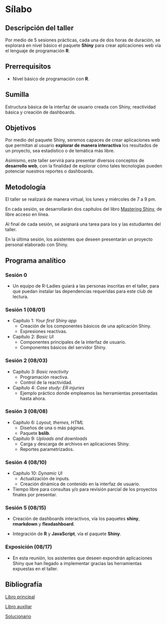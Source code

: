 # Sílabo {.unnumbered}

## Descripción del taller

Por medio de 5 sesiones prácticas, cada una de dos horas de duración,
se explorará en nivel básico el paquete **Shiny** para crear
aplicaciones web vía el lenguaje de programación **R**.

## Prerrequisitos

- Nivel básico de programación con **R**.

## Sumilla

Estructura básica de la interfaz de usuario creada con Shiny, reactividad básica y creación de dashboards.

## Objetivos

Por medio del paquete Shiny, seremos capaces de crear aplicaciones web que permitan al usuario **explorar de manera interactiva** los resultados de un proyecto,
sea estadístico o de temática más libre.

Asimismo, este taller servirá para presentar diversos conceptos de **desarrollo web**, con la finalidad de explorar cómo tales tecnologías pueden potenciar nuestros reportes o dashboards.

## Metodología

El taller se realizará de manera virtual, los lunes y miércoles de 7 a 9 pm.

En cada sesión, se desarrollarán dos capítulos del libro
[Mastering Shiny](https://mastering-shiny.org/), de libre acceso en línea.

Al final de cada sesión, se asignará una tarea para los y las estudiantes del taller.

En la última sesión, los asistentes que deseen presentarán un proyecto personal
elaborado con Shiny.

## Programa analítico

### Sesión 0

- Un equipo de R-Ladies guiará a las personas inscritas en el taller, 
para que puedan instalar las dependencias requeridas para este club de lectura.

### Sesión 1 (08/01)

- Capítulo 1: _Your first Shiny app_
    - Creación de los componentes básicos
    de una aplicación Shiny.
    - Expresiones reactivas.

- Capítulo 2: _Basic UI_
    - Componentes principales de la interfaz de usuario.
    - Componentes básicos del servidor Shiny.

### Sesión 2 (08/03)

- Capítulo 3: _Basic reactivity_
    - Programación reactiva.
    - Control de la reactividad.

- Capítulo 4: _Case study: ER injuries_
    - Ejemplo práctico donde empleamos
    las herramientas presentadas hasta ahora.

### Sesión 3 (08/08)

- Capítulo 6: _Layout, themes, HTML_
    - Diseños de una o más páginas.
    - Paquete **bslib**.

- Capítulo 9: _Uploads and downloads_
    - Carga y descarga de archivos en aplicaciones Shiny.
    - Reportes parametrizados.

### Sesión 4 (08/10)

- Capítulo 10: _Dynamic UI_
    - Actualización de inputs.
    - Creación dinámica de contenido en la interfaz de usuario.

- Tiempo libre para consultas y/o para revisión parcial
de los proyectos finales por presentar.

### Sesión 5 (08/15)

- Creación de dashboards interactivos, vía los paquetes 
**shiny**, **rmarkdown** y **flexdashboard**.

- Integración de **R** y **JavaScript**, vía el paquete **Shiny**.

### Exposición (08/17)

- En esta reunión, los asistentes que deseen expondrán aplicaciones Shiny que han llegado a implementar gracias las herramientas expuestas en el taller.

## Bibliografía

[Libro principal](https://mastering-shiny.org/)

[Libro auxiliar](https://unleash-shiny.rinterface.com/index.html)

[Solucionario](https://mastering-shiny-solutions.netlify.app/)